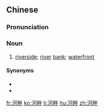 ==Chinese==
{{zh-forms}}

===Pronunciation===
{{zh-pron
|m=hépàn
|c=ho4 bun6
|mn=hô-poān
|cat=n
}}

===Noun===
{{zh-noun}}

# [[riverside]]; [[river]] [[bank]]; [[waterfront]]

====Synonyms====
* {{zh-l|河邊}}
* {{zh-l|河濱}}

[[fr:河畔]]
[[ko:河畔]]
[[li:河畔]]
[[hu:河畔]]
[[zh:河畔]]